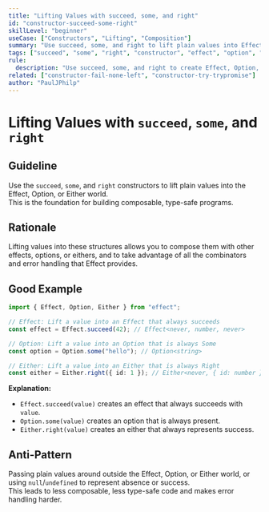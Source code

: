 ```yaml
---
title: "Lifting Values with succeed, some, and right"
id: "constructor-succeed-some-right"
skillLevel: "beginner"
useCase: ["Constructors", "Lifting", "Composition"]
summary: "Use succeed, some, and right to lift plain values into Effect, Option, or Either, making them composable and type-safe."
tags: ["succeed", "some", "right", "constructor", "effect", "option", "either", "lifting"]
rule:
  description: "Use succeed, some, and right to create Effect, Option, or Either from plain values."
related: ["constructor-fail-none-left", "constructor-try-trypromise"]
author: "PaulJPhilp"
---
```


# Lifting Values with `succeed`, `some`, and `right`

## Guideline

Use the `succeed`, `some`, and `right` constructors to lift plain values into the Effect, Option, or Either world.  
This is the foundation for building composable, type-safe programs.

## Rationale

Lifting values into these structures allows you to compose them with other effects, options, or eithers, and to take advantage of all the combinators and error handling that Effect provides.

## Good Example

```typescript
import { Effect, Option, Either } from "effect";

// Effect: Lift a value into an Effect that always succeeds
const effect = Effect.succeed(42); // Effect<never, number, never>

// Option: Lift a value into an Option that is always Some
const option = Option.some("hello"); // Option<string>

// Either: Lift a value into an Either that is always Right
const either = Either.right({ id: 1 }); // Either<never, { id: number }>
```

**Explanation:**  
- `Effect.succeed(value)` creates an effect that always succeeds with `value`.
- `Option.some(value)` creates an option that is always present.
- `Either.right(value)` creates an either that always represents success.

## Anti-Pattern

Passing plain values around outside the Effect, Option, or Either world, or using `null`/`undefined` to represent absence or success.  
This leads to less composable, less type-safe code and makes error handling harder.